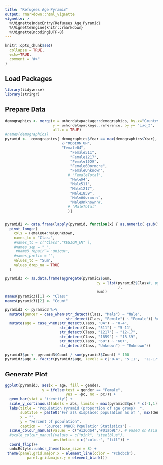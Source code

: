 ```yaml
---
title: "Refugees Age Pyramid"
output: rmarkdown::html_vignette
vignette: >
  %\VignetteIndexEntry{Refugees Age Pyramid}
  %\VignetteEngine{knitr::rmarkdown}
  %\VignetteEncoding{UTF-8}
---
```


```r
knitr::opts_chunk$set(
  collapse = TRUE,
  echo=TRUE,
  comment = "#>"
)
```


## Load Packages

```r
library(tidyverse)
library(stringr)
```

## Prepare Data

```r
demographics <- merge(x = unhcrdatapackage::demographics, by.x="CountryOriginCode", 
                      y = unhcrdatapackage::reference, by.y= "iso_3", 
                      all.x = TRUE)
#names(demographics)
pyramid <-  demographics[ demographics$Year == max(demographics$Year),
                          c("REGION_UN",
                          "Female04",
                              "Female511",
                              "Female1217",
                              "Female1859",
                              "Female60ormore",
                              "FemaleUnknown",
                             # "FemaleTotal",
                              "Male04",
                              "Male511",
                              "Male1217",
                              "Male1859",
                              "Male60ormore",
                              "MaleUnknown"#,
                             # "MaleTotal"       
                             )]  


pyramid2 <- data.frame(lapply(pyramid, function(x) { as.numeric( gsub("NA", "0", x)) })) %>%
  pivot_longer(
    cols = Female04:MaleUnknown,
    names_to = "Class",
    #names_to = c("Class","REGION_UN" ),
    #names_sep = "_",
     #names_repair = "unique",
    #names_prefix = "",
    values_to = "Sum",
    values_drop_na = TRUE
  ) 

pyramid3 <- as.data.frame(aggregate(pyramid2$Sum,
                                          by = list(pyramid2$Class#, pyramid2$REGION_UN
                                                    ),
                                          sum))
names(pyramid3)[1] <- "Class"
names(pyramid3)[2] <- "Count"

pyramid3 <- pyramid3 %>% 
  mutate(gender = case_when(str_detect(Class, "Male") ~ "Male",
                            str_detect(Class, "Female") ~ "Female")) %>% 
  mutate(age = case_when(str_detect(Class, "04") ~ "0-4",
                         str_detect(Class, "511") ~ "5-11",
                         str_detect(Class, "1217") ~ "12-17",
                         str_detect(Class, "1859") ~ "18-59",
                         str_detect(Class, "60") ~ "60+",
                         str_detect(Class, "Unknown") ~ "Unknown")) 

pyramid3$pc <- pyramid3$Count / sum(pyramid3$Count) * 100
pyramid3$age <- factor(pyramid3$age, levels = c("0-4", "5-11",  "12-17",  "18-59", "60+", "Unknown"))

```

## Generate Plot
```r




ggplot(pyramid3, aes(x = age, fill = gender,
                 y = ifelse(test = gender == "Female",
                            yes = -pc, no = pc))) + 
  geom_bar(stat = "identity") +
  scale_y_continuous(labels = abs, limits = max(pyramid3$pc) * c(-1,1)) +
  labs(title = "Population Pyramid (proportion of age group)  ",
       subtitle = paste0("For all displaced population as of ", max(demographics$Year)),
       x = "", 
       y = "Percent of population",
       caption =  "Source: UNHCR Population Statistics") +
  scale_colour_manual(values = c("#126db4","#01ab91"), # based on Asia Report
  #scale_colour_manual(values = c("pink", "steelblue"),
                      aesthetics = c("colour", "fill")) +
  coord_flip()+
  unhcRstyle::unhcr_theme(base_size = 8) +
 theme(panel.grid.major.x = element_line(color = "#cbcbcb"), 
          panel.grid.major.y = element_blank())
```